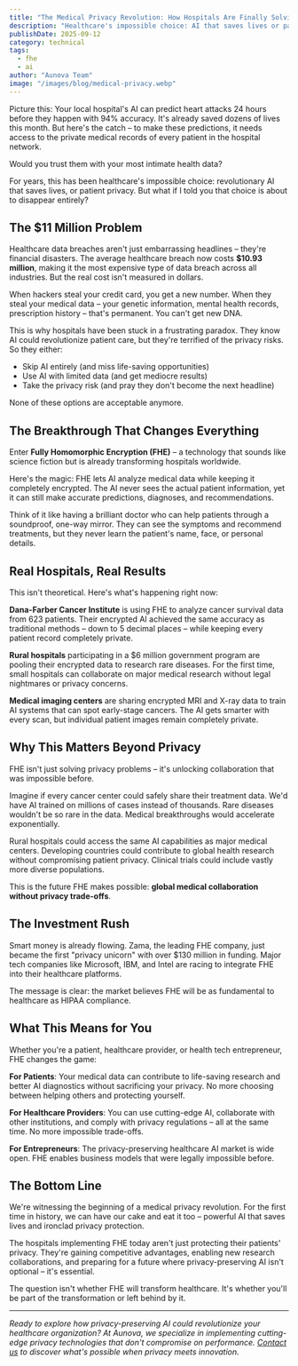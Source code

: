 ```yaml
---
title: "The Medical Privacy Revolution: How Hospitals Are Finally Solving the AI vs. Privacy Dilemma"
description: "Healthcare's impossible choice: AI that saves lives or patient privacy? New encryption technology means you can finally have both."
publishDate: 2025-09-12
category: technical
tags:
  - fhe
  - ai
author: "Aunova Team"
image: "/images/blog/medical-privacy.webp"
---
```


Picture this: Your local hospital's AI can predict heart attacks 24 hours before they happen with 94% accuracy. It's already saved dozens of lives this month. But here's the catch – to make these predictions, it needs access to the private medical records of every patient in the hospital network.

Would you trust them with your most intimate health data?

For years, this has been healthcare's impossible choice: revolutionary AI that saves lives, or patient privacy. But what if I told you that choice is about to disappear entirely?

## The $11 Million Problem

Healthcare data breaches aren't just embarrassing headlines – they're financial disasters. The average healthcare breach now costs **$10.93 million**, making it the most expensive type of data breach across all industries. But the real cost isn't measured in dollars.

When hackers steal your credit card, you get a new number. When they steal your medical data – your genetic information, mental health records, prescription history – that's permanent. You can't get new DNA.

This is why hospitals have been stuck in a frustrating paradox. They know AI could revolutionize patient care, but they're terrified of the privacy risks. So they either:
- Skip AI entirely (and miss life-saving opportunities)
- Use AI with limited data (and get mediocre results)
- Take the privacy risk (and pray they don't become the next headline)

None of these options are acceptable anymore.

## The Breakthrough That Changes Everything

Enter **Fully Homomorphic Encryption (FHE)** – a technology that sounds like science fiction but is already transforming hospitals worldwide.

Here's the magic: FHE lets AI analyze medical data while keeping it completely encrypted. The AI never sees the actual patient information, yet it can still make accurate predictions, diagnoses, and recommendations.

Think of it like having a brilliant doctor who can help patients through a soundproof, one-way mirror. They can see the symptoms and recommend treatments, but they never learn the patient's name, face, or personal details.

## Real Hospitals, Real Results

This isn't theoretical. Here's what's happening right now:

**Dana-Farber Cancer Institute** is using FHE to analyze cancer survival data from 623 patients. Their encrypted AI achieved the same accuracy as traditional methods – down to 5 decimal places – while keeping every patient record completely private.

**Rural hospitals** participating in a $6 million government program are pooling their encrypted data to research rare diseases. For the first time, small hospitals can collaborate on major medical research without legal nightmares or privacy concerns.

**Medical imaging centers** are sharing encrypted MRI and X-ray data to train AI systems that can spot early-stage cancers. The AI gets smarter with every scan, but individual patient images remain completely private.

## Why This Matters Beyond Privacy

FHE isn't just solving privacy problems – it's unlocking collaboration that was impossible before.

Imagine if every cancer center could safely share their treatment data. We'd have AI trained on millions of cases instead of thousands. Rare diseases wouldn't be so rare in the data. Medical breakthroughs would accelerate exponentially.

Rural hospitals could access the same AI capabilities as major medical centers. Developing countries could contribute to global health research without compromising patient privacy. Clinical trials could include vastly more diverse populations.

This is the future FHE makes possible: **global medical collaboration without privacy trade-offs**.

## The Investment Rush

Smart money is already flowing. Zama, the leading FHE company, just became the first "privacy unicorn" with over $130 million in funding. Major tech companies like Microsoft, IBM, and Intel are racing to integrate FHE into their healthcare platforms.

The message is clear: the market believes FHE will be as fundamental to healthcare as HIPAA compliance.

## What This Means for You

Whether you're a patient, healthcare provider, or health tech entrepreneur, FHE changes the game:

**For Patients**: Your medical data can contribute to life-saving research and better AI diagnostics without sacrificing your privacy. No more choosing between helping others and protecting yourself.

**For Healthcare Providers**: You can use cutting-edge AI, collaborate with other institutions, and comply with privacy regulations – all at the same time. No more impossible trade-offs.

**For Entrepreneurs**: The privacy-preserving healthcare AI market is wide open. FHE enables business models that were legally impossible before.

## The Bottom Line

We're witnessing the beginning of a medical privacy revolution. For the first time in history, we can have our cake and eat it too – powerful AI that saves lives and ironclad privacy protection.

The hospitals implementing FHE today aren't just protecting their patients' privacy. They're gaining competitive advantages, enabling new research collaborations, and preparing for a future where privacy-preserving AI isn't optional – it's essential.

The question isn't whether FHE will transform healthcare. It's whether you'll be part of the transformation or left behind by it.

---

*Ready to explore how privacy-preserving AI could revolutionize your healthcare organization? At Aunova, we specialize in implementing cutting-edge privacy technologies that don't compromise on performance. [Contact us](/en/contact) to discover what's possible when privacy meets innovation.*
